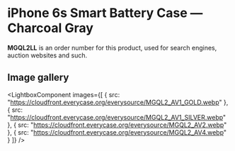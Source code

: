
# iPhone 6s Smart Battery Case — Charcoal Gray

<Callout type='info' emoji='👉🏻'>**MGQL2LL** is an order number for this product, used for search engines, auction websites and such.</Callout>

## Image gallery

<LightboxComponent
    images={[
      {
        src: "https://cloudfront.everycase.org/everysource/MGQL2_AV1_GOLD.webp"
      },
      {
        src: "https://cloudfront.everycase.org/everysource/MGQL2_AV1_SILVER.webp"
      },
      {
        src: "https://cloudfront.everycase.org/everysource/MGQL2_AV2.webp"
      },
      {
        src: "https://cloudfront.everycase.org/everysource/MGQL2_AV4.webp"
      }
    ]}
  />
